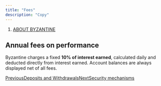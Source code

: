 ```yaml
---
title: "Fees"
description: "Copy"
---
```


1. [ABOUT BYZANTINE](/documentation/about-byzantine)

## Annual fees on performance

Byzantine charges a fixed **10% of interest earned**, calculated daily and deducted directly from interest earned. Account balances are always displayed net of all fees.

[PreviousDeposits and Withdrawals](/documentation/about-byzantine/deposits-and-withdrawals)[NextSecurity mechanisms](/documentation/asset-protection/security-mechanisms)
